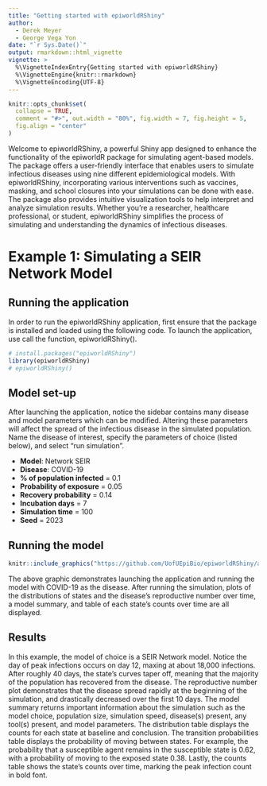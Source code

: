 ```yaml
---
title: "Getting started with epiworldRShiny"
author:
  - Derek Meyer
  - George Vega Yon
date: "`r Sys.Date()`"
output: rmarkdown::html_vignette
vignette: >
  %\VignetteIndexEntry{Getting started with epiworldRShiny}
  %\VignetteEngine{knitr::rmarkdown}
  %\VignetteEncoding{UTF-8}
---
```


```r
knitr::opts_chunk$set(
  collapse = TRUE,
  comment = "#>", out.width = "80%", fig.width = 7, fig.height = 5, 
  fig.align = "center"
)
```

Welcome to epiworldRShiny, a powerful Shiny app designed to enhance the functionality of the epiworldR package for simulating agent-based models. The package offers a user-friendly interface that enables users to simulate infectious diseases using nine different epidemiological models. With epiworldRShiny, incorporating various interventions such as vaccines, masking, and school closures into your simulations can be done with ease. The package also provides intuitive visualization tools to help interpret and analyze simulation results. Whether you're a researcher, healthcare professional, or student, epiworldRShiny simplifies the process of simulating and understanding the dynamics of infectious diseases.

# Example 1: Simulating a SEIR Network Model

## Running the application

In order to run the epiworldRShiny application, first ensure that the package is
installed and loaded using the following code. To launch the application, 
use call the function, epiworldRShiny(). 
```r
# install.packages("epiworldRShiny")
library(epiworldRShiny)
# epiworldRShiny()
```

## Model set-up
  
After launching the application, notice the sidebar contains many disease and model parameters which can be modified. Altering these parameters will affect the spread of the infectious disease in the simulated population. Name the disease 
of interest, specify the parameters of choice (listed below), and select "run simulation". 
  
- **Model**: Network SEIR   
- **Disease**: COVID-19    
- **% of population infected** = 0.1  
- **Probability of exposure** = 0.05  
- **Recovery probability** = 0.14  
- **Incubation days** = 7  
- **Simulation time** = 100  
- **Seed** = 2023  
  
## Running the model
```r
knitr::include_graphics("https://github.com/UofUEpiBio/epiworldRShiny/assets/105825983/f4e7d313-e3b6-4ebb-9c0a-ca4d53ef9cea")
```
  
The above graphic demonstrates launching the application and running the model with COVID-19 as the disease. After running the simulation, plots of the distributions of states and the disease's reproductive number over time, a model summary, and table of each state's counts over time are all displayed.
  
## Results  
  
In this example, the model of choice is a SEIR Network model. Notice the day of peak infections occurs on day 12, maxing at about 18,000 infections. After roughly 40 days, the state's curves taper off, meaning that the majority of the population has recovered from the disease. The reproductive number plot demonstrates that the disease spread rapidly at the beginning of the simulation, and drastically decreased over the first 10 days. The model summary returns important information about the simulation such as the model choice, population size, simulation speed, disease(s) present, any tool(s) present, and model parameters. The distribution table displays the counts for each state at baseline and conclusion. The transition probabilities table displays the probability of moving between states. For example, the probability that a susceptible agent remains in the susceptible state is 0.62, with a probability of moving to the exposed state 0.38. Lastly, the counts table shows the state's counts over time, marking the peak infection count in bold font.
  